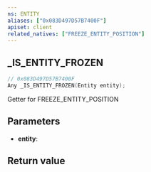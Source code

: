 ```yaml
---
ns: ENTITY
aliases: ["0x083D497D57B7400F"]
apiset: client
related_natives: ["FREEZE_ENTITY_POSITION"]
---
```

## _IS_ENTITY_FROZEN

```c
// 0x083D497D57B7400F
Any _IS_ENTITY_FROZEN(Entity entity);
```

Getter for FREEZE_ENTITY_POSITION

## Parameters
* **entity**:

## Return value